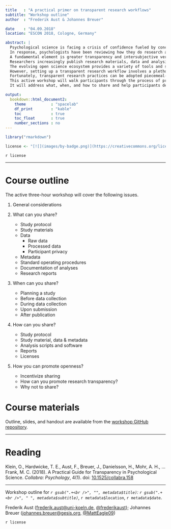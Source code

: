 ```yaml
---
title   : "A practical primer on transparent research workflows"
subtitle: "Workshop outline"
author  : "Frederik Aust & Johannes Breuer"

date    : "04.09.2018"
location: "ESCON 2018, Cologne, Germany"

abstract: |
  Psychological science is facing a crisis of confidence fueled by concerns about replicability of empirical findings (e.g., Open Science Collaboration, 2015).
  In response, psychologists have been reviewing how they do research and are leading many initiatives to improve replicability.
  A fundamental element is greater transparency and intersubjective verifiability:
  Researchers increasingly publish research materials, data and analysis scripts, publicly preregister their studies, and share and discuss preprints.
  The evolving open science ecosystem provides a variety of tools and services to help researchers adopt transparent research practices.
  However, setting up a transparent research workflow involves a plethora of decisions that can be off-putting.
  Fortunately, transparent research practices can be adopted piecemeal---each incremental step adds positive value for individual researchers and the credibility of psychological research.
  This active workshop will walk participants through the process of preparing and sharing their research products, including materials, data, analysis scripts, and study protocols.
  It will address what, when, and how to share and help participants develop transparent, less error-prone, and more reproducible research workflows.

output:
  bookdown::html_document2:
    theme           : "spacelab"
    df_print        : "kable"
    toc             : true
    toc_float       : true
    number_sections : no
---
```


```r
library("rmarkdown")

license <- "[![](images/by-badge.png)](https://creativecommons.org/licenses/by/4.0/) Please link to [workshop GitHub repository](https://github.com/crsh/psych-transparency-guide_workshop/) and cite [Klein et al. (2018)](https://doi.org/10.1525/collabra.158)."
```

`r license`

---

# Course outline

The active three-hour workshop will cover the following issues.

1. General considerations

2. What can you share?
    - Study protocol
    - Study materials
    - Data
        - Raw data
        - Processed data
        - Participant privacy
    - Metadata
    - Standard operating procedures
    - Documentation of analyses
    - Research reports

3. When can you share?
    - Planning a study
    - Before data collection
    - During data collection
    - Upon submission
    - After publication

4. How can you share?
    - Study protocol
    - Study material, data & metadata
    - Analysis scripts and software
    - Reports
    - Licenses


5. How you can promote openness?
    - Incentivize sharing
    - How can you promote research transparency?
    - Why not to share?


# Course materials

Outline, slides, and handout are available from the [workshop GitHub repository](https://github.com/crsh/psych-transparency-guide_workshop/).

---

# Reading

Klein, O., Hardwicke, T. E., Aust, F., Breuer, J., Danielsson, H., Mohr, A. H., … Frank, M. C. (2018). A Practical Guide for Transparency in Psychological Science. _Collabra: Psychology_, 4(1). doi: [10.1525/collabra.158](https://doi.org/10.1525/collabra.158)

---
Workshop outline for *`r gsub(".+<br />", "", metadata$title)`: `r gsub(".+<br />", " ", metadata$subtitle)`*, `r metadata$location`, `r metadata$date`.

Frederik Aust ([frederik.aust@uni-koeln.de](mailto:frederik.aust@uni-koeln.de), [\@frederikaust](http://twitter.com/frederikaust)); Johannes Breuer ([johannes.breuer@gesis.org](mailto:johannes.breuer@gesis.org), [\@MattEagle09](https://twitter.com/MattEagle09))

`r license`
